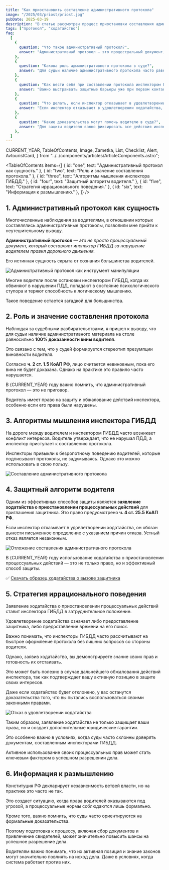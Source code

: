 ```yaml
---
title: "Как приостановить составление административного протокола"
image: "/2025/03/priost/priost.jpg"
pubDate: 2025-03-19
description: "В статье рассмотрен процесс приостановки составления административного протокола на дороге в отношении водителя."
tags: ["протокол", "ходатайство"]
faq:
  [
    {
      question: "Что такое административный протокол?",
      answer: "Административный протокол — это процессуальный документ, который составляет инспектор ГИБДД за нарушение водителем правил дорожного движения.",
    },
    {
      question: "Какова роль административного протокола в суде?",
      answer: "Для судьи наличие административного протокола часто равносильно 100% доказанности вины водителя. Судьи склонны игнорировать аргументы невиновности, что приводит к нарушению принципа презумпции невиновности.",
    },
    {
      question: "Как вести себя при составлении протокола инспектором ГИБДД?",
      answer: "Важно выстраивать защитные барьеры уже при первом контакте с инспектором. Необходимо заявить ходатайство о приостановлении процессуальных действий для приглашения защитника, что предусмотрено ч. 4 ст. 25.5 КоАП РФ.",
    },
    {
      question: "Что делать, если инспектор отказывает в удовлетворении ходатайства?",
      answer: "Если инспектор отказывает в удовлетворении ходатайства, он обязан вынести письменное определение с указанием причин отказа. Устный отказ является незаконным, и его можно обжаловать.",
    },
    {
      question: "Какие доказательства могут помочь водителю в суде?",
      answer: "Для защиты водителя важно фиксировать все действия инспектора на видео, собирать показания свидетелей и другие доказательства, подтверждающие невиновность.",
    },
  ]
---
```


  CURRENT_YEAR,
  TableOfContents,
  Image,
  Zametka,
  List,
  Checklist,
  Alert,
  AvtouristCard,
} from "../../components/articles/ArticleComponents.astro";

<TableOfContents
  items={[
    { id: "one", text: "Административный протокол как сущность." },
    { id: "two", text: "Роль и значение составления протокола." },
    { id: "three", text: "Алгоритмы мышления инспектора ГИБДД." },
    { id: "four", text: "Защитный алгоритм водителя." },
    { id: "five", text: "Стратегия иррационального поведения." },
    { id: "six", text: "Информация к размышлению." },
  ]}
/>

<section class="article-section" id="one">

## 1. Административный протокол как сущность

Многочисленные наблюдения за водителями, в отношении которых составлялись административные протоколы, позволили мне прийти к неутешительному выводу.

**Административный протокол** — _это не просто процессуальный документ, который составляет инспектор ГИБДД за нарушение водителем правил дорожного движения._

Его истинная сущность скрыта от сознания большинства водителей.

<Image
  src="/2025/03/priost/instr_manip.jpg"
  alt="Административный протокол как инструмент манипуляции"
  counter={1}
/>

Многие водители после остановки инспектором ГИБДД, когда их обвиняют в нарушении ПДД, попадают в состояние психологического ступора и теряют способность к логическому мышлению.

Такое поведение остается загадкой для большинства.

<Alert
  text="90% водителей, в отношении которых
  составляется административный протокол, теряют связь с реальностью при виде сотрудника ГИБДД в форме."
/>

</section>

<section class="article-section" id="two">

## 2. Роль и значение составления протокола

Наблюдая за судебными разбирательствами, я пришел к выводу, что для судьи наличие административного материала на столе равносильно **100% доказанности вины водителя**.

<Zametka
  text="Судьи часто игнорируют аргументы
  невиновности водителя, считая их попыткой избежать наказания."
/>

Это связано с тем, что у судей формируется стереотип презумпции виновности водителя.

Согласно **ч. 2 ст. 1.5 КоАП РФ**, лицо считается невиновным, пока его вина не будет доказана. Однако на практике это правило часто нарушается.

<AvtouristCard />

В {CURRENT_YEAR} году важно помнить, что административный протокол — это не приговор.

Водитель имеет право на защиту и обжалование действий инспектора, особенно если его права были нарушены.

</section>

<section class="article-section" id="three">

## 3. Алгоритмы мышления инспектора ГИБДД

На дороге между водителем и инспектором ГИБДД часто возникает конфликт интересов. Водитель утверждает, что не нарушал ПДД, а инспектор приступает к составлению протокола.

<Zametka
  text="Защитные барьеры необходимо выстраивать уже
  при первом контакте с инспектором ГИБДД."
/>

Инспекторы привыкли к безропотному поведению водителей, которые подписывают протоколы, не задумываясь. Однако это можно использовать в свою пользу.

<Image
  src="/2025/03/priost/nez_podmen.jpg"
  alt="Составление административного протокола"
  counter={2}
/>

</section>

<section class="article-section" id="four">

## 4. Защитный алгоритм водителя

Одним из эффективных способов защиты является **заявление ходатайства о приостановлении процессуальных действий** для приглашения защитника. Это право предусмотрено **ч. 4 ст. 25.5 КоАП РФ**.

<Zametka
  text="Ходатайство должно быть подано в письменной
  форме, а процесс его передачи инспектору необходимо фиксировать на видео."
/>

Если инспектор отказывает в удовлетворении ходатайства, он обязан вынести письменное определение с указанием причин отказа. Устный отказ является незаконным.

<Image
  src="/2025/03/priost/nez_podmen.jpg"
  alt="Отложение составления административного протокола"
  counter={3}
/>

В {CURRENT_YEAR} году использование ходатайства о приостановлении процессуальных действий — это не только право, но и эффективный способ защиты.

<Zametka text="Важно настаивать на соблюдении своих прав и фиксировать все действия инспектора." />

✅ [Скачать образец ходатайства о вызове защитника](https://galaxy-link.space/8Y4h)

</section>

<section class="article-section" id="five">

## 5. Стратегия иррационального поведения

Заявление ходатайства о приостановлении процессуальных действий ставит инспектора ГИБДД в затруднительное положение.

Удовлетворение ходатайства означает либо предоставление защитника, либо предоставление времени на его поиск.

Важно понимать, что инспекторы ГИБДД часто рассчитывают на быстрое оформление протокола без лишних вопросов со стороны водителя.

Однако, заявив ходатайство, вы демонстрируете знание своих прав и готовность их отстаивать.

Это может быть полезно в случае дальнейшего обжалования действий инспектора, так как подтверждает вашу активную позицию в защите своих интересов.

Даже если ходатайство будет отклонено, у вас останутся доказательства того, что вы пытались воспользоваться своими законными правами.

<Image
  src="/2025/03/priost/otkaz_udov.jpg"
  alt="Отказ в удовлетворении ходатайства"
  counter={4}
/>

<Zametka
  text="Используйте эту стратегию для защиты
  своих прав."
/>

Таким образом, заявление ходатайства не только защищает ваши права, но и создает дополнительные юридические гарантии.

Это особенно важно в условиях, когда суды часто склонны доверять документам, составленным инспекторами ГИБДД.

Активное использование своих процессуальных прав может стать ключевым фактором в успешном разрешении дела.

</section>

<section class="article-section" id="six">

## 6. Информация к размышлению

Конституция РФ декларирует независимость ветвей власти, но на практике это часто не так.

<Alert text="Например, судьи и сотрудники ГИБДД могут координировать действия для упрощения привлечения водителей к ответственности." />

Это создает ситуацию, когда права водителей оказываются под угрозой, а процессуальные нормы соблюдаются лишь формально.

Кроме того, важно помнить, что суды часто ориентируются на формальные доказательства.

Поэтому подготовка к процессу, включая сбор документов и привлечение свидетелей, может значительно повысить шансы на успешное разрешение дела.

Водителям важно понимать, что их активная позиция и знание законов могут значительно повлиять на исход дела. Даже в условиях, когда система работает против них.

</section>
